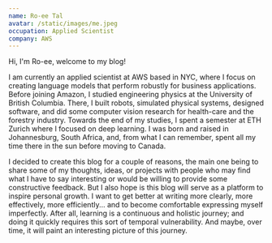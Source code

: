 ```yaml
---
name: Ro-ee Tal
avatar: /static/images/me.jpeg
occupation: Applied Scientist
company: AWS
---
```


Hi, I'm Ro-ee, welcome to my blog!

I am currently an applied scientist at AWS based in NYC, where I focus on creating language models that perform
robustly for business applications.
Before joining Amazon, I studied engineering physics at the University of British Columbia.
There, I built robots, simulated physical systems, designed software, and did some computer vision
research for health-care and the forestry industry.
Towards the end of my studies, I spent a semester at ETH Zurich where I focused on deep learning.
I was born and raised in Johannesburg, South Africa, and, from what I can remember, spent all my
time there in the sun before moving to Canada.

I decided to create this blog for a couple of reasons, the main one being to share some of my
thoughts, ideas, or projects with people who may find what I have to say interesting or would be willing to
provide some constructive feedback.
But I also hope is this blog will serve as a platform to inspire personal growth.
I want to get better at writing more clearly, more effectively, more efficiently... and to become
comfortable expressing myself imperfectly.
After all, learning is a continuous and holistic journey; and doing it quickly requires this sort of
temporal vulnerability.
And maybe, over time, it will paint an interesting picture of this journey.
